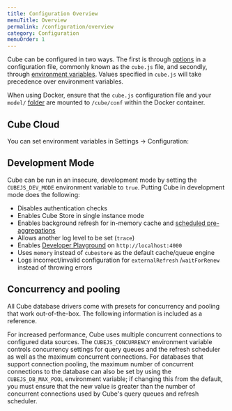 ```yaml
---
title: Configuration Overview
menuTitle: Overview
permalink: /configuration/overview
category: Configuration
menuOrder: 1
---
```


Cube can be configured in two ways. The first is through [options][link-config]
in a configuration file, commonly known as the `cube.js` file, and secondly,
through [environment variables][link-env-vars]. Values specified in `cube.js`
will take precedence over environment variables.

<InfoBox>

When using Docker, ensure that the `cube.js` configuration file and your
`model/` [folder][ref-folder-structure] are mounted to `/cube/conf` within the
Docker container.

</InfoBox>

## Cube Cloud

You can set environment variables in&nbsp;<Btn>Settings → Configuration</Btn>:

<Screenshot
  alt="Cube Cloud Environment Variables Screen"
  src="https://ucarecdn.com/b47693b9-f770-4e01-a0d1-60e3fcf19e23/"
/>

## Development Mode

Cube can be run in an insecure, development mode by setting the
`CUBEJS_DEV_MODE` environment variable to `true`. Putting Cube in development
mode does the following:

- Disables authentication checks
- Enables Cube Store in single instance mode
- Enables background refresh for in-memory cache and [scheduled
  pre-aggregations][link-scheduled-refresh]
- Allows another log level to be set (`trace`)
- Enables [Developer Playground][link-dev-playground] on `http://localhost:4000`
- Uses `memory` instead of `cubestore` as the default cache/queue engine
- Logs incorrect/invalid configuration for `externalRefresh` /`waitForRenew`
  instead of throwing errors

## Concurrency and pooling

<InfoBox>

All Cube database drivers come with presets for concurrency and pooling that
work out-of-the-box. The following information is included as a reference.

</InfoBox>

For increased performance, Cube uses multiple concurrent connections to
configured data sources. The `CUBEJS_CONCURRENCY` environment variable controls
concurrency settings for query queues and the refresh scheduler as well as the
maximum concurrent connections. For databases that support connection pooling,
the maximum number of concurrent connections to the database can also be set by
using the `CUBEJS_DB_MAX_POOL` environment variable; if changing this from the
default, you must ensure that the new value is greater than the number of
concurrent connections used by Cube's query queues and refresh scheduler.

[ref-folder-structure]: /data-modeling/syntax#folder-structure
[link-config]: /config
[link-dev-playground]: /dev-tools/dev-playground
[link-env-vars]: /reference/environment-variables
[link-scheduled-refresh]: /schema/reference/pre-aggregations#scheduled-refresh

